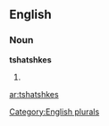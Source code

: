 ==English==

===Noun===
'''tshatshkes'''

# {{plural of|[[tshatshke]]}}

[[Category:English plurals]]

[[ar:tshatshkes]]